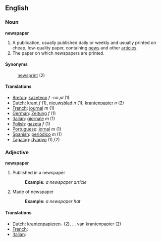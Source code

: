 ==English==
===Noun===
'''newspaper'''

#A publication, usually published daily or weekly and usually printed on cheap, low-quality paper, containing [[news]] and other [[article]]s.
#The paper on which newspapers are printed.

====Synonyms====

:[[newsprint]] (2)

====Translations====

*[[Breton]]: [[kazetenn]] ''f'' -où ''pl'' (1)
*[[Dutch]]: [[krant]] ''f'' (1), [[nieuwsblad]] ''n'' (1), [[krantenpapier]] ''n'' (2)
*[[French]]: [[journal]] ''m'' (1)
*[[German]]: [[Zeitung]] ''f'' (1)
*[[Italian]]: [[giornale]] ''m'' (1)
*[[Polish]]: [[gazeta]] ''f'' (1)
*[[Portuguese]]: [[jornal]] ''m'' (1)
*[[Spanish]]: [[periódico]] ''m'' (1)
*[[Tagalog]]: [[dyariyo]] (1),(2)
===Adjective===
'''newspaper'''

#Published in a newspaper
#:'''Example:''' ''a newspaper article''
#Made of newspaper
#:'''Example:''' ''a newspaper hat''

====Translations====
*[[Dutch]]: [[krantenpapieren-]] (2), ... van krantenpapier (2)
*[[French]]: [[ ]]
*[[Italian]]: [[ ]]